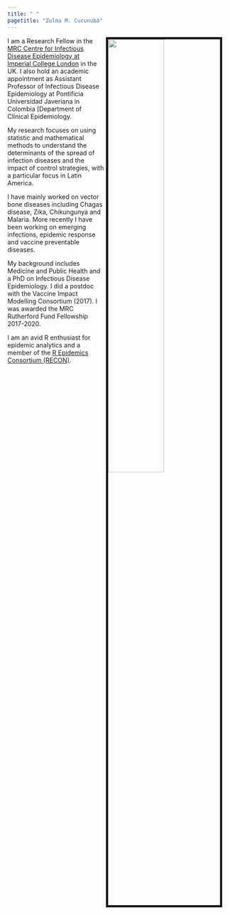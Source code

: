 ```yaml
---
title: " "
pagetitle: "Zulma M. Cucunubá"
---
```


<link rel="stylesheet" href="styles.css" type="text/css">
<link rel="stylesheet" href="academicicons/css/academicons.min.css"/>

<img src="images/ZCucunuba.jpeg" style="width:50%; border:5px solid; margin-right: 20px" align="right">

I am a Research Fellow in the [MRC Centre for Infectious Disease Epidemiology at Imperial College London](https://www.imperial.ac.uk/people/zulma.cucunuba) in the UK. I also hold an academic appointment as Assistant Professor of Infectious Disease Epidemiology at Pontificia Universidad Javeriana in Colombia  [Department of Clinical Epidemiology.


My research focuses on using statistic and mathematical methods to understand the determinants of the spread of infection diseases and the impact of control strategies, with a particular focus in Latin America. 

I have mainly worked on vector bone diseases including Chagas disease, Zika, Chikungunya and Malaria. More recently I have been working on emerging infections, epidemic response and vaccine preventable diseases.

My background includes Medicine and Public Health and a PhD on Infectious Disease Epidemiology. I did a postdoc with the Vaccine Impact Modelling Consortium (2017). I was awarded the MRC Rutherford Fund Fellowship 2017-2020.


I am an avid R enthusiast for epidemic analytics and a member of the [R Epidemics Consortium (RECON)](https://www.repidemicsconsortium.org/people/). 



